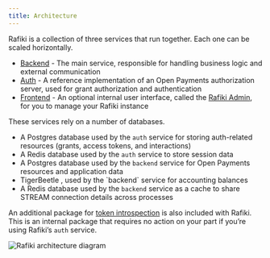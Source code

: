 ```yaml
---
title: Architecture
---
```



Rafiki is a collection of three services that run together. Each one can be scaled horizontally.

- [Backend](/integration/deployment/services/backend-service) - The main service, responsible for handling business logic and external communication
- [Auth](/integration/deployment/services/auth-service) - A reference implementation of an Open Payments authorization server, used for grant authorization and authentication
- [Frontend](/integration/deployment/services/frontend-service) - An optional internal user interface, called the [Rafiki Admin](/admin/admin-user-guide), for you to manage your Rafiki instance

These services rely on a number of databases.

- A Postgres database used by the `auth` service for storing auth-related resources (grants, access tokens, and interactions)
- A Redis database used by the `auth` service to store session data
- A Postgres database used by the `backend` service for Open Payments resources and application data
- <LinkOut href='https://github.com/tigerbeetle/tigerbeetle'>
    TigerBeetle
  </LinkOut>
  , used by the `backend` service for accounting balances
- A Redis database used by the `backend` service as a cache to share STREAM connection details across processes

An additional package for [token introspection](/integration/deployment/services/auth-service#token-introspection) is also included with Rafiki. This is an internal package that requires no action on your part if you’re using Rafiki’s `auth` service.

<img src='/img/rafiki-architecture.png' alt='Rafiki architecture diagram' />
